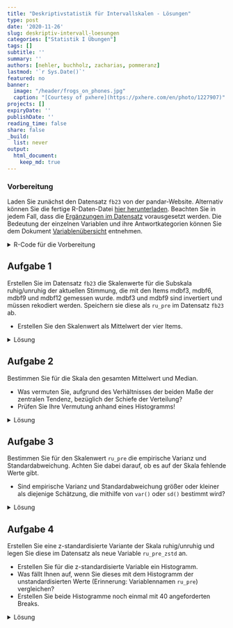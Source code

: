 ```yaml
---
title: "Deskriptivstatistik für Intervallskalen - Lösungen" 
type: post
date: '2020-11-26' 
slug: deskriptiv-intervall-loesungen 
categories: ["Statistik I Übungen"] 
tags: [] 
subtitle: ''
summary: '' 
authors: [nehler, buchholz, zacharias, pommeranz] 
lastmod: '`r Sys.Date()`'
featured: no
banner:
  image: "/header/frogs_on_phones.jpg"
  caption: "[Courtesy of pxhere](https://pxhere.com/en/photo/1227907)"
projects: []
expiryDate: ''
publishDate: ''
reading_time: false
share: false
_build:
  list: never
output:
  html_document:
    keep_md: true
---
```



### Vorbereitung


Laden Sie zunächst den Datensatz `fb23` von der pandar-Website. Alternativ können Sie die fertige R-Daten-Datei [<i class="fas fa-download"></i> hier herunterladen](/daten/fb23.rda). Beachten Sie in jedem Fall, dass die [Ergänzungen im Datensatz](/lehre/statistik-i/deskriptiv-intervall/#prep) vorausgesetzt werden. Die Bedeutung der einzelnen Variablen und ihre Antwortkategorien können Sie dem Dokument [Variablenübersicht](/lehre/statistik-i/variablen.pdf) entnehmen.

<details><summary>R-Code für die Vorbereitung</summary>
```r
#### Was bisher geschah: ----

# Daten laden
load(url('https://pandar.netlify.app/daten/fb23.rda'))

# Nominalskalierte Variablen in Faktoren verwandeln
fb23$hand_factor <- factor(fb23$hand,
                             levels = 1:2,
                             labels = c("links", "rechts"))
fb23$fach <- factor(fb23$fach,
                    levels = 1:5,
                    labels = c('Allgemeine', 'Biologische', 'Entwicklung', 'Klinische', 'Diag./Meth.'))
fb23$ziel <- factor(fb23$ziel,
                        levels = 1:4,
                        labels = c("Wirtschaft", "Therapie", "Forschung", "Andere"))
fb23$wohnen <- factor(fb23$wohnen, 
                      levels = 1:4, 
                      labels = c("WG", "bei Eltern", "alleine", "sonstiges"))

```

</details>


## Aufgabe 1

Erstellen Sie im Datensatz `fb23` die Skalenwerte für die Subskala ruhig/unruhig der aktuellen Stimmung, die mit den Items mdbf3, mdbf6, mdbf9 und mdbf12 gemessen wurde. mdbf3 und mdbf9 sind invertiert und müssen rekodiert werden. Speichern sie diese als `ru_pre` im Datensatz `fb23` ab.

* Erstellen Sie den Skalenwert als Mittelwert der vier Items.


<details><summary>Lösung</summary>

```r
# Invertieren
fb23$mdbf3_pre_r <-  -1 * (fb23$mdbf3_pre - 5)
fb23$mdbf9_pre_r <-  -1 * (fb23$mdbf9_pre - 5)

```

```r
# Skalenwert

ru_pre <- fb23[, c("mdbf3_pre_r", "mdbf6_pre", "mdbf9_pre_r", "mdbf12_pre")]

fb23$ru_pre <- rowMeans(ru_pre)
```

Oder in einem Schritt mit der Pipe:

```r
# Skalenwert

fb23$ru_pre <-  fb23[, c("mdbf3_pre_r", "mdbf6_pre", 
                         "mdbf9_pre_r", "mdbf12_pre")] |> rowMeans()
```

</details>


## Aufgabe 2

Bestimmen Sie für die Skala den gesamten Mittelwert und Median.

* Was vermuten Sie, aufgrund des Verhältnisses der beiden Maße der zentralen Tendenz, bezüglich der Schiefe der Verteilung?
* Prüfen Sie Ihre Vermutung anhand eines Histogramms!


<details><summary>Lösung</summary>

```r
# Median und Mittelwert
median(fb23$ru_pre, na.rm = TRUE)
mean(fb23$ru_pre, na.rm = TRUE)

```

Der Median ist größer als der Mittelwert, was eine linksschiefe Verteilung vermuten lässt.


**Prüfen der Vermutung anhand eines Histogramms!**

```r
hist(fb23$ru_pre, breaks = 6) # Histogramm
```

Unser Histogramm zeigt uns, dass die Verteilung tatsächlich einigermaßen linksschief verläuft.
</details>


## Aufgabe 3

Bestimmen Sie für den Skalenwert `ru_pre` die empirische Varianz und Standardabweichung. Achten Sie dabei darauf, ob es auf der Skala fehlende Werte gibt.

* Sind empirische Varianz und Standardabweichung größer oder kleiner als diejenige Schätzung, die mithilfe von `var()` oder `sd()` bestimmt wird?

<details><summary>Lösung</summary>

**Erinnerung:**

* Empirische Varianz: $s^2_{X} = \frac{\sum_{m=1}^n (x_m - \bar{x})^2}{n}$  
* Schätzer der Populationsvarianz: $\hat{\sigma}^2_{X} = \frac{\sum_{m=1}^n (x_m - \bar{x})^2}{n - 1}$  

Zur Berechnung der Varianz gemäß Formel benötigen wir $n$. Wir könnten mit `nrow(fb23)` die Länge des Datensatzes für `n` heranziehen. Dies ist jedoch nur dann sinnvoll, wenn auf der Variable `ru_pre`` keine fehlenden Werte vorhanden sind!

```r
is.na(fb23$ru_pre) |> sum()
```

Hier gibt es tatsächlich keinen fehlenden Wert.

```r
# empirische Varianz
# per Hand
sum((fb23$ru_pre - mean(fb23$ru_pre, na.rm = T))^2, na.rm = T) / (length(na.omit(fb23$ru_pre)))

# durch Umrechnung 
var(fb23$ru_pre, na.rm = T) * (length(na.omit(fb23$ru_pre))-1) / length(na.omit(fb23$ru_pre))

# Populationsschätzer
var(fb23$ru_pre, na.rm = T)
```

Die empirische Varianz ist kleiner als der Populationsschätzer.

Nun fehlt noch die Betrachtung der Standardabweichung. Als einfachste Möglichkeit für die Berechnung der empirischen Standardabweichung haben wir gelernt, dass man die Wurzel aus der empirischen Varianz ziehen kann.

```r
# empirische Standardabweichung (na.omit / na.rm kann auch ausgelassen werden!)
(sum((fb23$ru_pre - mean(fb23$ru_pre, na.rm = T))^2, na.rm = T) / length(na.omit(fb23$ru_pre))) |> sqrt()

# Populationsschätzer
sd(fb23$ru_pre, na.rm = T)
```

Auch hier ist der empirische Wert kleiner als der Schätzer.

</details>


## Aufgabe 4

Erstellen Sie eine z-standardisierte Variante der Skala ruhig/unruhig und legen Sie diese im Datensatz als neue Variable `ru_pre_zstd` an.

* Erstellen Sie für die z-standardisierte Variable ein Histogramm.
* Was fällt Ihnen auf, wenn Sie dieses mit dem Histogramm der unstandardisierten Werte (Erinnerung: Variablennamen `ru_pre`) vergleichen?
* Erstellen Sie beide Histogramme noch einmal mit 40 angeforderten Breaks.


<details><summary>Lösung</summary>

Um die Vergleichbarkeit zu erhöhen, wird im folgenden Code ein kleiner Trick angewendet. Die beiden Histogramme sollten am besten gleichzeitig unter **Plots** angezeigt werden. Durch die verwendete Funktion `par()` kann man verschiedene Plots gemeinsam in einem Fenster zeichnen. Das Argument bestimmt dabei, dass es eine Zeile und zwei Spalten für die Plots gibt.

```r
par(mfrow=c(1,2))

# z-Standardisierung
fb23$ru_pre_zstd <- scale(fb23$ru_pre, center = TRUE, scale = TRUE)

# Histogramme
hist(fb23$ru_pre_zstd)
hist(fb23$ru_pre)
```

Beim Vergleich der beiden Histogrammen fällt auf, dass sich - aufgrund der R-Voreinstellungen - das Erscheinungsbild fälschlicherweise unterscheidet (vor allem, wenn wir die y-Achse betrachten!) - eigentlich sollte sich durch die z-Transformation nur Skalierung der x-Achsen-Variable verändern. Tatsächlich aber bestimmt R hier eine unterschiedliche Anzahl von Kategorien. Wir erhalten eine konstantere Darstellung durch das `breaks`-Argument:

```r
# Histogramme mit jeweils 5/6 Breaks
par(mfrow=c(1,2))
hist(fb23$ru_pre_zstd, breaks = 5)
hist(fb23$ru_pre, breaks = 6)
```

Die Verteilungen sehen nun tatsächlich vergleichbar aus. Da die Breaks ein weicher Befehl sind, kann hier keine komplette Gleichheit gegeben werden.

</details>
